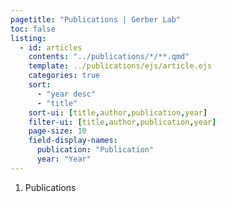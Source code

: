 ```yaml
---
pagetitle: "Publications | Gerber Lab"
toc: false
listing:
  - id: articles
    contents: "../publications/*/**.qmd"
    template: ../publications/ejs/article.ejs
    categories: true
    sort:
      - "year desc"
      - "title"
    sort-ui: [title,author,publication,year]
    filter-ui: [title,author,publication,year]
    page-size: 10
    field-display-names: 
      publication: "Publication"
      year: "Year"
---
```


```{=html}
<nav aria-label="breadcrumb">
  <ol class="breadcrumb">
    <li class="breadcrumb-item active" aria-current="page">Publications</li>
  </ol>
</nav>
```

:::{#articles}
:::
